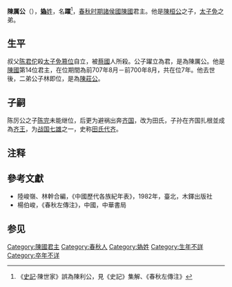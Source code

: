 '''陳厲公'''（{{bd|？||前700年||}}），[[妫姓|'''媯'''姓]]，名'''躍'''<ref>《[[史記|史記]]·陳世家》誤為陳利公，見《史記》集解、《春秋左傳注》</ref>，[[春秋时期|春秋时期]][[諸侯國|諸侯國]][[陳國|陳國]]君主。他是[[陳桓公|陳桓公]]之子，[[太子免|太子免]]之弟。

==生平==
叔父[[陈佗|陈君佗]]殺[[太子免|太子免]][[篡位|篡位]]自立，被[[蔡國|蔡國]]人所殺。公子躍立為君，是為陳厲公。他是[[陳國|陳國]]第14位君主，在位期間為前707年8月－前700年8月，共在位7年。他去世後，二弟公子林即位，是為[[陳莊公|陳莊公]]。

==子嗣==
陈厉公之子[[陈完|陈完]]未能继位，后更为避祸出奔[[齐国|齐国]]，改为田氏，子孙在齐国扎根並成為[[齐王|齐王]]，为[[战国七雄|战国七雄]]之一，史称[[田氏代齐|田氏代齐]]。

==注释==
<div class="references-small">	 
<references />	 
</div>

==參考文獻==
*陸峻嶺、林幹合編，《中國歷代各族紀年表》，1982年，臺北，木鐸出版社
*楊伯峻，《春秋左傳注》，中國，中華書局
==参见==
{{start box}}
{{s-before|[[陈他|陈君他]]}} 
{{s-title|[[春秋时期|春秋]][[陳國|陳國]]君主|在位：前707年－前700年<br>（共7年）}}
{{s-after|[[陳莊公|陳莊公]]}}
{{end box}}
{{陈国君主}}
[[Category:陳國君主|Category:陳國君主]]
[[Category:春秋人|Category:春秋人]]
[[Category:媯姓|Category:媯姓]]
[[Category:生年不詳|Category:生年不詳]]
[[Category:卒年不详|Category:卒年不详]]